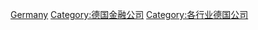[[Category:各国保险公司|Germany]]
[[Category:德国金融公司|Category:德国金融公司]]
[[Category:各行业德国公司|Category:各行业德国公司]]